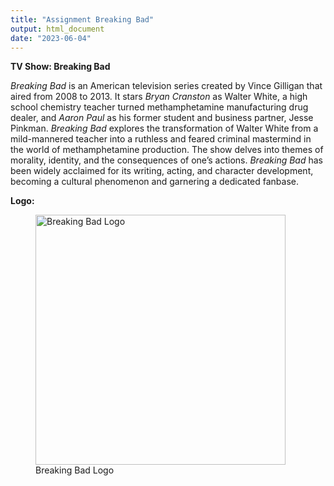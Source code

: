 ```yaml
---
title: "Assignment Breaking Bad"
output: html_document
date: "2023-06-04"
---
```


**TV Show: Breaking Bad**

*Breaking Bad* is an American television series created by Vince Gilligan that aired from 2008 to 2013. It stars *Bryan Cranston* as Walter White, a high school chemistry teacher turned methamphetamine manufacturing drug dealer, and *Aaron Paul* as his former student and business partner, Jesse Pinkman. *Breaking Bad* explores the transformation of Walter White from a mild-mannered teacher into a ruthless and feared criminal mastermind in the world of methamphetamine production. The show delves into themes of morality, identity, and the consequences of one's actions. *Breaking Bad* has been widely acclaimed for its writing, acting, and character development, becoming a cultural phenomenon and garnering a dedicated fanbase.

**Logo:**

![Breaking Bad Logo](Breaking_Bad_logo.svg.png){width=400}
